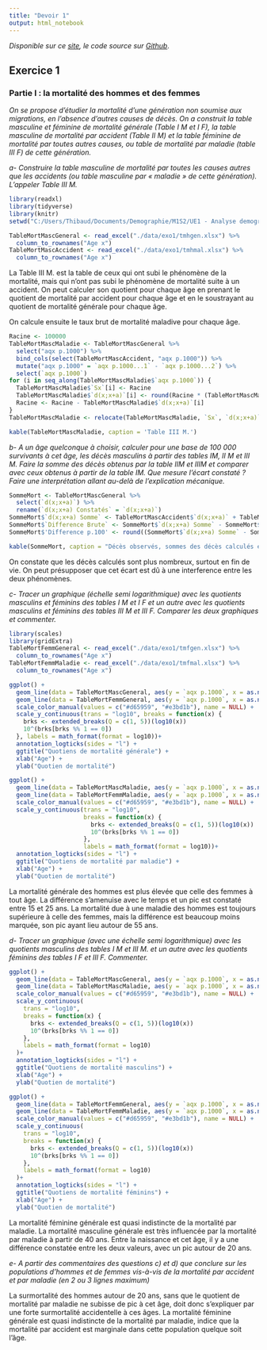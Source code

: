 ```yaml
---
title: "Devoir 1"
output: html_notebook
---
```

*Disponible sur ce [site](https://thibaud-ritzenthaler.github.io/M1demo-AD-devoir1/), le code source sur [Github](https://github.com/thibaud-ritzenthaler/M1demo-AD-devoir1)*.

## Exercice 1
### Partie I : la mortalité des hommes et des femmes
*On se propose d’étudier la mortalité d’une génération non soumise aux migrations, en l’absence d’autres
causes de décès.
On a construit la table masculine et féminine de mortalité générale (Table I M et I F), la table masculine de
mortalité par accident (Table II M) et la table féminine de mortalité par toutes autres causes, ou table de
mortalité par maladie (table III F) de cette génération.*

*a- Construire la table masculine de mortalité par toutes les causes autres que les accidents (ou table
masculine par « maladie » de cette génération). L’appeler Table III M.*
```r
library(readxl)
library(tidyverse)
library(knitr)
setwd("C:/Users/Thibaud/Documents/Demographie/M1S2/UE1 - Analyse demographique/Breton/DM1")

TableMortMascGeneral <- read_excel("./data/exo1/tmhgen.xlsx") %>%
  column_to_rownames("Age x")
TableMortMascAccident <- read_excel("./data/exo1/tmhmal.xlsx") %>%
  column_to_rownames("Age x")
```

La Table III M. est la table de ceux qui ont subi le phénomène de la mortalité, mais qui n'ont pas subi le phénomène de mortalité suite à un accident. On peut calculer son quotient pour chaque âge en prenant le quotient de mortalité par accident pour chaque âge et en le soustrayant au quotient de mortalité générale pour chaque âge.

On calcule ensuite le taux brut de mortalité maladive pour chaque âge.
```r
Racine <- 100000
TableMortMascMaladie <- TableMortMascGeneral %>%
  select("aqx p.1000") %>%
  bind_cols(select(TableMortMascAccident, "aqx p.1000")) %>%
  mutate("aqx p.1000" = `aqx p.1000...1` - `aqx p.1000...2`) %>%
  select(`aqx p.1000`)
for (i in seq_along(TableMortMascMaladie$`aqx p.1000`)) {
  TableMortMascMaladie$`Sx`[i] <- Racine
  TableMortMascMaladie$`d(x;x+a)`[i] <- round(Racine * (TableMortMascMaladie$`aqx p.1000`[i] * 0.001))
  Racine <- Racine - TableMortMascMaladie$`d(x;x+a)`[i]
}
TableMortMascMaladie <- relocate(TableMortMascMaladie, `Sx`, `d(x;x+a)`, `aqx p.1000`)
```
```r
kable(TableMortMascMaladie, caption = 'Table III M.')
```

*b- A un âge quelconque à choisir, calculer pour une base de 100 000 survivants à cet âge, les décès
masculins à partir des tables IM, II M et III M. Faire la somme des décès obtenus par la table IIM et IIIM
et comparer avec ceux obtenus à partir de la table IM. Que mesure l’écart constaté ? Faire une
interprétation allant au-delà de l’explication mécanique.*

```r
SommeMort <- TableMortMascGeneral %>%
  select(`d(x;x+a)`) %>%
  rename(`d(x;x+a) Constatés` = `d(x;x+a)`)
SommeMort$`d(x;x+a) Somme` <- TableMortMascAccident$`d(x;x+a)` + TableMortMascMaladie$`d(x;x+a)`
SommeMort$`Difference Brute` <- SommeMort$`d(x;x+a) Somme` - SommeMort$`d(x;x+a) Constatés`
SommeMort$'Difference p.100' <- round((SommeMort$`d(x;x+a) Somme` - SommeMort$`d(x;x+a) Constatés`) / SommeMort$`d(x;x+a) Constatés` * 100, 2)

```
```r
kable(SommeMort, caption = "Décès observés, sommes des décès calculés et différence")
```

On constate que les décès calculés sont plus nombreux, surtout en fin de vie. On peut présupposer que cet écart est dû à une interference entre les deux phénomènes.

*c- Tracer un graphique (échelle semi logarithmique) avec les quotients masculins et féminins des tables
I M et I F et un autre avec les quotients masculins et féminins des tables III M et III F. Comparer les
deux graphiques et commenter.*

```r
library(scales)
library(gridExtra)
TableMortFemmGeneral <- read_excel("./data/exo1/tmfgen.xlsx") %>%
  column_to_rownames("Age x")
TableMortFemmMaladie <- read_excel("./data/exo1/tmfmal.xlsx") %>%
  column_to_rownames("Age x")
```
```r
ggplot() +
  geom_line(data = TableMortMascGeneral, aes(y = `aqx p.1000`, x = as.numeric(row.names(TableMortMascGeneral)), color = "Hommes")) +
  geom_line(data = TableMortFemmGeneral, aes(y = `aqx p.1000`, x = as.numeric(row.names(TableMortFemmGeneral)), color = "Femmes")) +
  scale_color_manual(values = c("#d65959", "#e3bd1b"), name = NULL) +
  scale_y_continuous(trans = "log10", breaks = function(x) {
    brks <- extended_breaks(Q = c(1, 5))(log10(x))
    10^(brks[brks %% 1 == 0])
  }, labels = math_format(format = log10))+
  annotation_logticks(sides = "l") +
  ggtitle("Quotiens de mortalité générale") +
  xlab("Age") +
  ylab("Quotien de mortalité")

ggplot() +
  geom_line(data = TableMortMascMaladie, aes(y = `aqx p.1000`, x = as.numeric(row.names(TableMortMascMaladie)), color = "Hommes")) +
  geom_line(data = TableMortFemmMaladie, aes(y = `aqx p.1000`, x = as.numeric(row.names(TableMortFemmMaladie)), color = "Femmes")) +
  scale_color_manual(values = c("#d65959", "#e3bd1b"), name = NULL) +
  scale_y_continuous(trans = "log10",
                     breaks = function(x) {
                       brks <- extended_breaks(Q = c(1, 5))(log10(x))
                       10^(brks[brks %% 1 == 0])
                     },
                     labels = math_format(format = log10))+
  annotation_logticks(sides = "l") +
  ggtitle("Quotiens de mortalité par maladie") +
  xlab("Age") +
  ylab("Quotien de mortalité")
```

La mortalité générale des hommes est plus élevée que celle des femmes à tout âge. La différence s'amenuise avec le temps et un pic est constaté entre 15 et 25 ans. La mortalité due à une maladie des hommes est toujours supérieure à celle des femmes, mais la différence est beaucoup moins marquée, son pic ayant lieu autour de 55 ans.


*d- Tracer un graphique (avec une échelle semi logarithmique) avec les quotients masculins des tables I
M et III M. et un autre avec les quotients féminins des tables I F et III F. Commenter.*

```r
ggplot() +
  geom_line(data = TableMortMascGeneral, aes(y = `aqx p.1000`, x = as.numeric(row.names(TableMortMascGeneral)), color = "Mortalité générale")) +
  geom_line(data = TableMortMascMaladie, aes(y = `aqx p.1000`, x = as.numeric(row.names(TableMortMascMaladie)), color = "Mortalité par maladie")) +
  scale_color_manual(values = c("#d65959", "#e3bd1b"), name = NULL) +
  scale_y_continuous(
    trans = "log10",
    breaks = function(x) {
      brks <- extended_breaks(Q = c(1, 5))(log10(x))
      10^(brks[brks %% 1 == 0])
    },
    labels = math_format(format = log10)
  )+
  annotation_logticks(sides = "l") +
  ggtitle("Quotiens de mortalité masculins") +
  xlab("Age") +
  ylab("Quotien de mortalité")

ggplot() +
  geom_line(data = TableMortFemmGeneral, aes(y = `aqx p.1000`, x = as.numeric(row.names(TableMortFemmGeneral)), color = "Mortalité générale")) +
  geom_line(data = TableMortFemmMaladie, aes(y = `aqx p.1000`, x = as.numeric(row.names(TableMortFemmMaladie)), color = "Mortalité par maladie")) +
  scale_color_manual(values = c("#d65959", "#e3bd1b"), name = NULL) +
  scale_y_continuous(
    trans = "log10",
    breaks = function(x) {
      brks <- extended_breaks(Q = c(1, 5))(log10(x))
      10^(brks[brks %% 1 == 0])
    },
    labels = math_format(format = log10)
  )+
  annotation_logticks(sides = "l") +
  ggtitle("Quotiens de mortalité féminins") +
  xlab("Age") +
  ylab("Quotien de mortalité")
```


La mortalité féminine générale est quasi indistincte de la mortalité par maladie. La mortalité masculine générale est très influencée par la mortalité par maladie à partir de 40 ans. Entre la naissance et cet âge, il y a une différence constatée entre les deux valeurs, avec un pic autour de 20 ans.

*e- A partir des commentaires des questions c) et d) que conclure sur les populations d’hommes et de
femmes vis-à-vis de la mortalité par accident et par maladie (en 2 ou 3 lignes maximum)*

La surmortalité des hommes autour de 20 ans, sans que le quotient de mortalité par maladie ne subisse de pic à cet âge, doit donc s'expliquer par une forte surmortalité accidentelle à ces âges. La mortalité féminine générale est quasi indistincte de la mortalité par maladie, indice que la mortalité par accident est marginale dans cette population quelque soit l'âge.